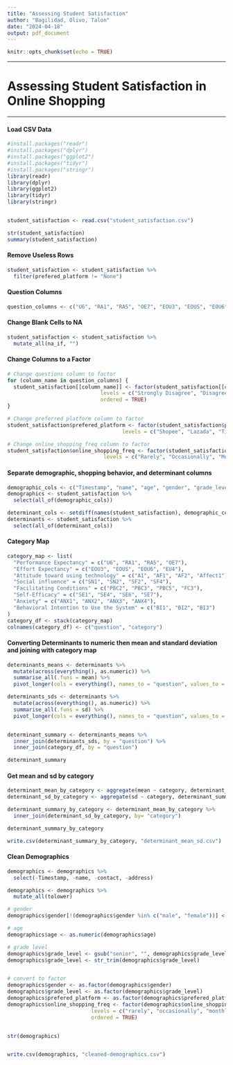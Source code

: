```yaml
---
title: "Assessing Student Satisfaction"
author: "Bagilidad, Olivo, Talon"
date: "2024-04-18"
output: pdf_document
---
```


```r
knitr::opts_chunk$set(echo = TRUE)
```

------------------------------------------------------------------------

# Assessing Student Satisfaction in Online Shopping

------------------------------------------------------------------------

#### Load CSV Data

```r
#install.packages("readr")
#install.packages("dplyr")
#install.packages("ggplot2")
#install.packages("tidyr")
#install.packages("stringr")
library(readr)
library(dplyr)
library(ggplot2)
library(tidyr)
library(stringr)


student_satisfaction <- read.csv("student_satisfaction.csv")

str(student_satisfaction)
summary(student_satisfaction)
```

#### Remove Useless Rows

```r

student_satisfaction <- student_satisfaction %>%
  filter(prefered_platform != "None")

```

#### Question Columns

```r

question_columns <- c("U6", "RA1", "RA5", "OE7", "EOU3", "EOUS", "EOU6", "EU4", "A1", "AF1", "AF2", "Affect1", "SN1", "SN2", "SF2", "SF4", "PBC2", "PBC3", "PBC5", "FC3", "SE1", "SE4", "SE6", "SE7", "ANX1", "ANX2", "ANX3", "ANX4", "BI1", "BI2", "BI3")

```

#### Change Blank Cells to NA

```r

student_satisfaction <- student_satisfaction %>% 
  mutate_all(na_if, "")

```

#### Change Columns to a Factor

```r

# Change questions column to factor
for (column_name in question_columns) {
  student_satisfaction[[column_name]] <- factor(student_satisfaction[[column_name]],
                              levels = c("Strongly Disagree", "Disagree", "Neutral", "Agree", "Strongly Agree"),
                              ordered = TRUE)
}

# Change preferred platform column to factor
student_satisfaction$prefered_platform <- factor(student_satisfaction$prefered_platform, 
                                     levels = c("Shopee", "Lazada", "TikTok", "Shein"))

# Change online_shopping_freq column to factor
student_satisfaction$online_shopping_freq <- factor(student_satisfaction$online_shopping_freq, 
                               levels = c("Rarely", "Occasionally", "Monthly", "Weekly", "Daily"))

```


#### Separate demographic, shopping behavior, and determinant columns

```r

demographic_cols <- c("Timestamp", "name", "age", "gender", "grade_level", "address", "contact", "prefered_platform", "online_shopping_freq")
demographics <- student_satisfaction %>% 
  select(all_of(demographic_cols))

determinant_cols <- setdiff(names(student_satisfaction), demographic_cols)
determinants <- student_satisfaction %>% 
  select(all_of(determinant_cols))


```

#### Category Map 

```r

category_map <- list(
  "Performance Expectancy" = c("U6", "RA1", "RA5", "OE7"),
  "Effort Expectancy" = c("EOU3", "EOUS", "EOU6", "EU4"),
  "Attitude toward using technology" = c("A1", "AF1", "AF2", "Affect1"),
  "Social influence" = c("SN1", "SN2", "SF2", "SF4"),
  "Facilitating Conditions" = c("PBC2", "PBC3", "PBC5", "FC3"),
  "Self-Efficacy" = c("SE1", "SE4", "SE6", "SE7"),
  "Anxiety" = c("ANX1", "ANX2", "ANX3", "ANX4"),
  "Behavioral Intention to Use the System" = c("BI1", "BI2", "BI3")
)
category_df <- stack(category_map)
colnames(category_df) <- c("question", "category")

```

#### Converting Determinants to numeric then mean and standard deviation and joining with category map

```r

determinants_means <- determinants %>%
  mutate(across(everything(), as.numeric)) %>%
  summarise_all(.funs = mean) %>% 
  pivot_longer(cols = everything(), names_to = "question", values_to = "mean")

determinants_sds <- determinants %>%
  mutate(across(everything(), as.numeric)) %>%
  summarise_all(.funs = sd) %>% 
  pivot_longer(cols = everything(), names_to = "question", values_to = "sd")


determinant_summary <- determinants_means %>%
  inner_join(determinants_sds, by = "question") %>%
  inner_join(category_df, by = "question")

determinant_summary
```

#### Get mean and sd by category

```r

determinant_mean_by_category <- aggregate(mean ~ category, determinant_summary, mean)
determinant_sd_by_category <- aggregate(sd ~ category, determinant_summary, sd)

determinant_summary_by_category <- determinant_mean_by_category %>%
  inner_join(determinant_sd_by_category, by= "category")

determinant_summary_by_category

write.csv(determinant_summary_by_category, "determinant_mean_sd.csv")
```

#### Clean Demographics

```r

demographics <- demographics %>%
  select(-Timestamp, -name, -contact, -address)

demographics <- demographics %>%
  mutate_all(tolower)

# gender
demographics$gender[!(demographics$gender %in% c("male", "female"))] <- "other"

# age
demographics$age <- as.numeric(demographics$age) 

# grade level
demographics$grade_level <- gsub("senior", "", demographics$grade_level) 
demographics$grade_level <- str_trim(demographics$grade_level)


# convert to factor
demographics$gender <- as.factor(demographics$gender)
demographics$grade_level <- as.factor(demographics$grade_level)
demographics$prefered_platform <- as.factor(demographics$prefered_platform)
demographics$online_shopping_freq <- factor(demographics$online_shopping_freq, 
                           levels = c("rarely", "occasionally", "monthly", "weekly", "daily"), 
                           ordered = TRUE)


str(demographics)


write.csv(demographics, "cleaned-demographics.csv")
```
